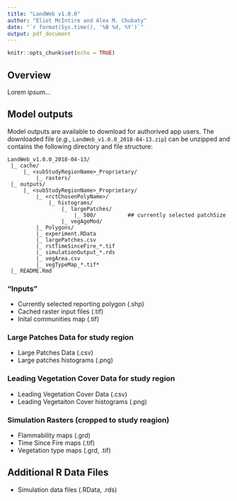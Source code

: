 ```yaml
---
title: "LandWeb v1.0.0"
author: "Eliot McIntire and Alex M. Chubaty"
date: "`r format(Sys.time(), '%B %d, %Y')`"
output: pdf_document
---
```


```r
knitr::opts_chunk$set(echo = TRUE)
```

## Overview

Lorem ipsum...

## Model outputs

Model outputs are available to download for authorived app users.
The downloaded file (*e.g.*, `LandWeb_v1.0.0_2018-04-13.zip`) can be unzipped and contains the following directory and file structure:

```
LandWeb_v1.0.0_2018-04-13/
 |_ cache/
     |_ <subStudyRegionName>_Proprietary/
         |_ rasters/
 |_ outputs/
     |_ <subStudyRegionName>_Proprietary/
         |_ <rctChosenPolyName>/
             |_ histograms/
                 |_ largePatches/
                     |_ 500/          ## currently selected patchSize
                 |_ vegAgeMod/
         |_ Polygons/
         |_ experiment.RData
         |_ largePatches.csv
         |_ rstTimeSinceFire_*.tif
         |_ simulationOutput_*.rds
         |_ vegArea.csv
         |_ vegTypeMap_*.tif*
 |_ README.Rmd
```

### "Inputs"

- Currently selected reporting polygon (.shp)
- Cached raster input files (.tif)
- Inital communities map (.tif)

### Large Patches Data for study region

- Large Patches Data (.csv)
- Large patches histograms (.png)

### Leading Vegetation Cover Data for study region

- Leading Vegetation Cover Data (.csv)
- Leading Vegetaiton Cover histograms (.png)

### Simulation Rasters (cropped to study reagion)

- Flammability maps (.grd)
- Time Since Fire maps (.tif)
- Vegetation type maps (.grd, .tif)

## Additional R Data Files

- Simulation data files (.RData, .rds)
